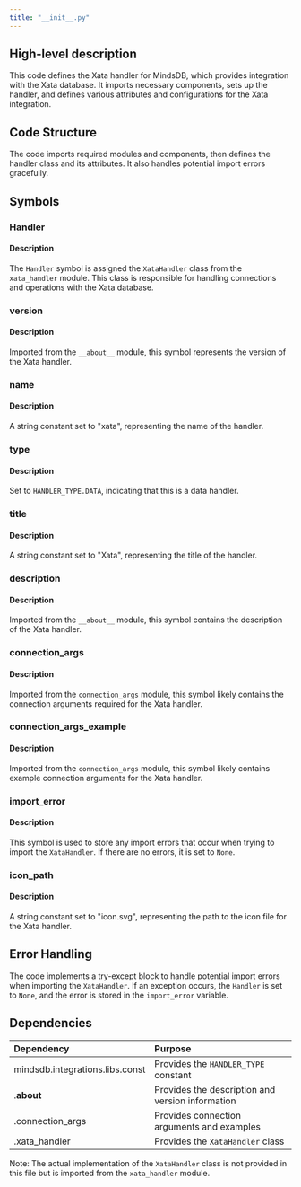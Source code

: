 ```yaml
---
title: "__init__.py"
---
```


## High-level description
This code defines the Xata handler for MindsDB, which provides integration with the Xata database. It imports necessary components, sets up the handler, and defines various attributes and configurations for the Xata integration.

## Code Structure
The code imports required modules and components, then defines the handler class and its attributes. It also handles potential import errors gracefully.

## Symbols

### Handler
#### Description
The `Handler` symbol is assigned the `XataHandler` class from the `xata_handler` module. This class is responsible for handling connections and operations with the Xata database.

### version
#### Description
Imported from the `__about__` module, this symbol represents the version of the Xata handler.

### name
#### Description
A string constant set to "xata", representing the name of the handler.

### type
#### Description
Set to `HANDLER_TYPE.DATA`, indicating that this is a data handler.

### title
#### Description
A string constant set to "Xata", representing the title of the handler.

### description
#### Description
Imported from the `__about__` module, this symbol contains the description of the Xata handler.

### connection_args
#### Description
Imported from the `connection_args` module, this symbol likely contains the connection arguments required for the Xata handler.

### connection_args_example
#### Description
Imported from the `connection_args` module, this symbol likely contains example connection arguments for the Xata handler.

### import_error
#### Description
This symbol is used to store any import errors that occur when trying to import the `XataHandler`. If there are no errors, it is set to `None`.

### icon_path
#### Description
A string constant set to "icon.svg", representing the path to the icon file for the Xata handler.

## Error Handling
The code implements a try-except block to handle potential import errors when importing the `XataHandler`. If an exception occurs, the `Handler` is set to `None`, and the error is stored in the `import_error` variable.

## Dependencies
| Dependency | Purpose |
|:-----------|:--------|
| mindsdb.integrations.libs.const | Provides the `HANDLER_TYPE` constant |
| .__about__ | Provides the description and version information |
| .connection_args | Provides connection arguments and examples |
| .xata_handler | Provides the `XataHandler` class |

Note: The actual implementation of the `XataHandler` class is not provided in this file but is imported from the `xata_handler` module.